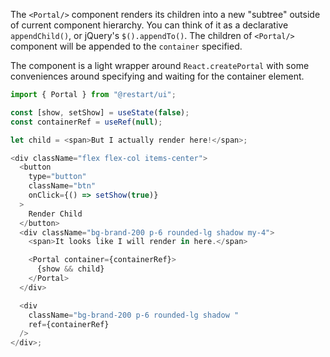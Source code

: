 The `<Portal/>` component renders its children into a new "subtree" outside of current component hierarchy.
You can think of it as a declarative `appendChild()`, or jQuery's `$().appendTo()`.
The children of `<Portal/>` component will be appended to the `container` specified.

The component is a light wrapper around `React.createPortal` with some conveniences around
specifying and waiting for the container element.

```js live renderAsComponent
import { Portal } from "@restart/ui";

const [show, setShow] = useState(false);
const containerRef = useRef(null);

let child = <span>But I actually render here!</span>;

<div className="flex flex-col items-center">
  <button
    type="button"
    className="btn"
    onClick={() => setShow(true)}
  >
    Render Child
  </button>
  <div className="bg-brand-200 p-6 rounded-lg shadow my-4">
    <span>It looks like I will render in here.</span>

    <Portal container={containerRef}>
      {show && child}
    </Portal>
  </div>

  <div
    className="bg-brand-200 p-6 rounded-lg shadow "
    ref={containerRef}
  />
</div>;
```
